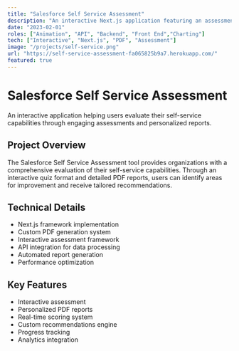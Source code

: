 ```yaml
---
title: "Salesforce Self Service Assessment"
description: "An interactive Next.js application featuring an assessment and PDF generation to help users assess their self-service capabilities."
date: "2023-02-01"
roles: ["Animation", "API", "Backend", "Front End","Charting"]
tech: ["Interactive", "Next.js", "PDF", "Assessment"]
image: "/projects/self-service.png"
url: "https://self-service-assessment-fa065825b9a7.herokuapp.com/"
featured: true
---
```


# Salesforce Self Service Assessment

An interactive application helping users evaluate their self-service capabilities through engaging assessments and personalized reports.

## Project Overview

The Salesforce Self Service Assessment tool provides organizations with a comprehensive evaluation of their self-service capabilities. Through an interactive quiz format and detailed PDF reports, users can identify areas for improvement and receive tailored recommendations.

## Technical Details

- Next.js framework implementation
- Custom PDF generation system
- Interactive assessment framework
- API integration for data processing
- Automated report generation
- Performance optimization

## Key Features

- Interactive assessment
- Personalized PDF reports
- Real-time scoring system
- Custom recommendations engine
- Progress tracking
- Analytics integration
